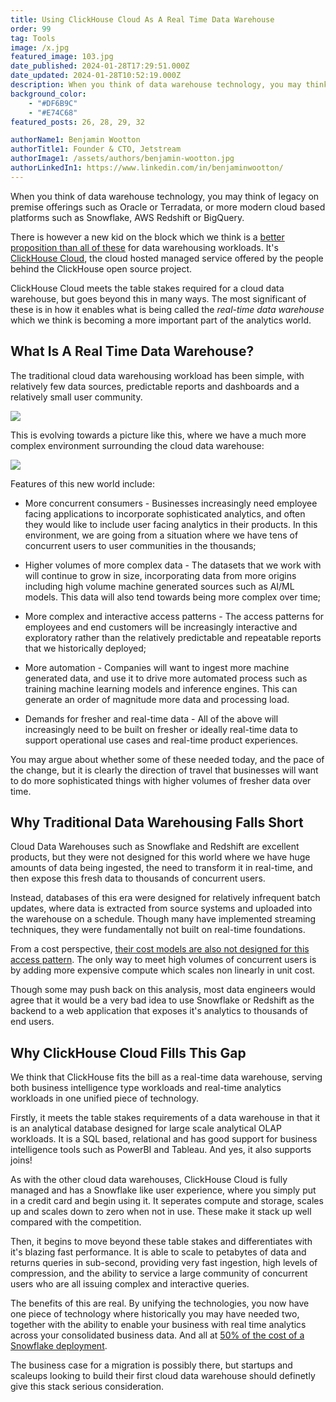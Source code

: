 ```yaml
---
title: Using ClickHouse Cloud As A Real Time Data Warehouse
order: 99
tag: Tools
image: /x.jpg
featured_image: 103.jpg
date_published: 2024-01-28T17:29:51.000Z
date_updated: 2024-01-28T10:52:19.000Z
description: When you think of data warehouse technology, you may think of legacy on premise offerings such as Oracle or Terradata, or more modern cloud based platforms such as Snowflake, AWS Redshift or BigQuery.
background_color:
    - "#DF6B9C"
    - "#E74C68"
featured_posts: 26, 28, 29, 32

authorName1: Benjamin Wootton
authorTitle1: Founder & CTO, Jetstream
authorImage1: /assets/authors/benjamin-wootton.jpg
authorLinkedIn1: https://www.linkedin.com/in/benjaminwootton/
---
```




<Article data={frontmatter}>

When you think of data warehouse technology, you may think of legacy on premise offerings such as Oracle or Terradata, or more modern cloud based platforms such as Snowflake, AWS Redshift or BigQuery.

There is however a new kid on the block which we think is a [better proposition than all of these](/blog/clickhouse-cloud-disrupts-data-warehouse) for data warehousing workloads.  It's [ClickHouse Cloud](https://clickhouse.com), the cloud hosted managed service offered by the people behind the ClickHouse open source project.

ClickHouse Cloud meets the table stakes required for a cloud data warehouse, but goes beyond this in many ways.  The most significant of these is in how it enables what is being called the _real-time data warehouse_ which we think is becoming a more important part of the analytics world.

## What Is A Real Time Data Warehouse?

The traditional cloud data warehousing workload has been simple, with relatively few data sources, predictable reports and dashboards and a relatively small user community.

<img src="./images/simple.png"/>

This is evolving towards a picture like this, where we have a much more complex environment surrounding the cloud data warehouse:

<img src="./images/complex.png"/>

Features of this new world include:

- More concurrent consumers - Businesses increasingly need employee facing applications to incorporate sophisticated analytics, and often they would like to include user facing analytics in their products. In this environment, we are going from a situation where we have tens of concurrent users to user communities in the thousands;

- Higher volumes of more complex data - The datasets that we work with will continue to grow in size, incorporating data from more origins including high volume machine generated sources such as AI/ML models. This data will also tend towards being more complex over time;

- More complex and interactive access patterns - The access patterns for employees and end customers will be increasingly interactive and exploratory rather than the relatively predictable and repeatable reports that we historically deployed;

- More automation - Companies will want to ingest more machine generated data, and use it to drive more automated process such as training machine learning models and inference engines. This can generate an order of magnitude more data and processing load.

- Demands for fresher and real-time data - All of the above will increasingly need to be built on fresher or ideally real-time data to support operational use cases and real-time product experiences.

You may argue about whether some of these needed today, and the pace of the change, but it is clearly the direction of travel that businesses will want to do more sophisticated things with higher volumes of fresher data over time.  

## Why Traditional Data Warehousing Falls Short

Cloud Data Warehouses such as Snowflake and Redshift are excellent products, but they were not designed for this world where we have huge amounts of data being ingested, the need to transform it in real-time, and then expose this fresh data to thousands of concurrent users.

Instead, databases of this era were designed for relatively infrequent batch updates, where data is extracted from source systems and uploaded into the warehouse on a schedule.  Though many have implemented streaming techniques, they were fundamentally not built on real-time foundations.

From a cost perspective, [their cost models are also not designed for this access pattern](https://ensembleai.io/blog/comparing-clickhouse-snowflake-pricing).  The only way to meet high volumes of concurrent users is by adding more expensive compute which scales non linearly in unit cost. 

Though some may push back on this analysis, most data engineers would agree that it would be a very bad idea to use Snowflake or Redshift as the backend to a web application that exposes it's analytics to thousands of end users.

## Why ClickHouse Cloud Fills This Gap

We think that ClickHouse fits the bill as a real-time data warehouse, serving both business intelligence type workloads and real-time analytics workloads in one unified piece of technology. 

Firstly, it meets the table stakes requirements of a data warehouse in that it is an analytical database designed for large scale analytical OLAP workloads.  It is a SQL based, relational and has good support for business intelligence tools such as PowerBI and Tableau.  And yes, it also supports joins!

As with the other cloud data warehouses, ClickHouse Cloud is fully managed and has a Snowflake like user experience, where you simply put in a credit card and begin using it.  It seperates compute and storage, scales up and scales down to zero when not in use.  These make it stack up well compared with the competition.  

Then, it begins to move beyond these table stakes and differentiates with it's blazing fast performance.  It is able to scale to petabytes of data and returns queries in sub-second, providing very fast ingestion, high levels of compression, and the ability to service a large community of concurrent users who are all issuing complex and interactive queries.

The benefits of this are real.  By unifying the technologies, you now have one piece of technology where historically you may have needed two, together with the ability to enable your business with real time analytics across your consolidated business data.  And all at [50% of the cost of a Snowflake deployment](https://ensembleai.io/blog/comparing-clickhouse-snowflake-pricing).

The business case for a migration is possibly there, but startups and scaleups looking to build their first cloud data warehouse should definetly give this stack serious consideration.  

</Article>